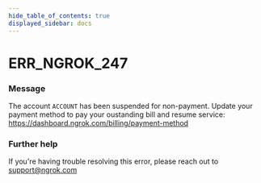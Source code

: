 ```yaml
---
hide_table_of_contents: true
displayed_sidebar: docs
---
```



# ERR_NGROK_247

### Message
The account `ACCOUNT` has been suspended for non-payment. Update your payment method to pay your oustanding bill and resume service: https://dashboard.ngrok.com/billing/payment-method

<ErrorDetails error='err_ngrok_247' />


### Further help
If you're having trouble resolving this error, please reach out to [support@ngrok.com](mailto:support@ngrok.com?subject=Help%20with%20ERR_NGROK_247)

